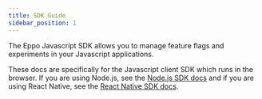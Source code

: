 ```yaml
---
title: SDK Guide
sidebar_position: 1
---
```


The Eppo Javascript SDK allows you to manage feature flags and experiments in your Javascript applications.

<div className="feature-card-container">
  <FeatureCard 
    title="SDK Quickstart" 
    description="Install the SDK and create a basic feature flag"
    link="/sdks/client-sdks/javascript/quickstart"
    iconSrc="/img/what-is-eppo/feature-flag.svg"
  />
  <FeatureCard 
    title="API Reference"
    description="Reference for all SDK methods."
    link="https://eppo-exp.github.io/js-client-sdk/js-client-sdk.html"
    iconSrc="/img/sdk-overviews/book-stack.svg"
  />
  
  <FeatureCard 
    title="Github"
    description="View the source code on Github."
    link="https://github.com/Eppo-exp/js-client-sdk"
    iconSrc="/img/sdk-overviews/github-mark.svg"
  />
</div>

These docs are specifically for the Javascript client SDK which runs in the browser. If you are using Node.js, see the [Node.js SDK docs](/sdks/server-sdks/node) and if you are using React Native, see the [React Native SDK docs](/sdks/client-sdks/react-native).